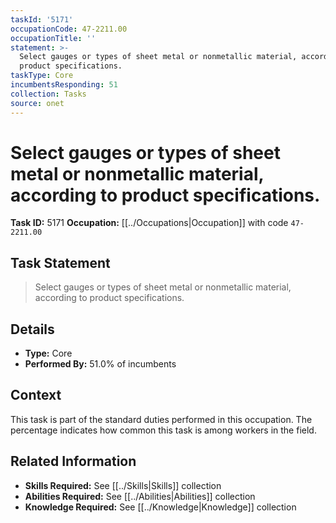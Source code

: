 ```yaml
---
taskId: '5171'
occupationCode: 47-2211.00
occupationTitle: ''
statement: >-
  Select gauges or types of sheet metal or nonmetallic material, according to
  product specifications.
taskType: Core
incumbentsResponding: 51
collection: Tasks
source: onet
---
```

# Select gauges or types of sheet metal or nonmetallic material, according to product specifications.

**Task ID:** 5171
**Occupation:** [[../Occupations|Occupation]] with code `47-2211.00`

## Task Statement

> Select gauges or types of sheet metal or nonmetallic material, according to product specifications.

## Details

- **Type:** Core
- **Performed By:** 51.0% of incumbents

## Context

This task is part of the standard duties performed in this occupation. The percentage indicates how common this task is among workers in the field.

## Related Information

- **Skills Required:** See [[../Skills|Skills]] collection
- **Abilities Required:** See [[../Abilities|Abilities]] collection
- **Knowledge Required:** See [[../Knowledge|Knowledge]] collection
